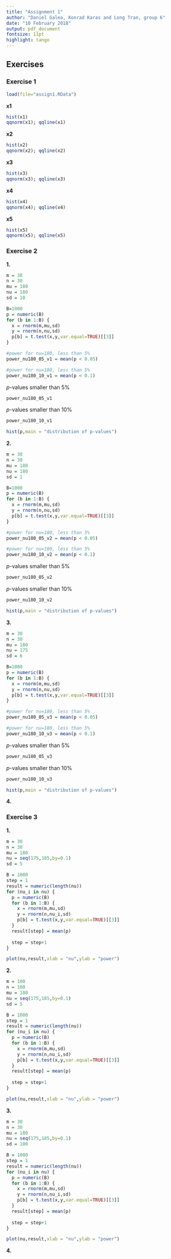 ```yaml
---
title: "Assignment 1"
author: "Daniel Galea, Konrad Karas and Long Tran, group 6"
date: "10 February 2018"
output: pdf_document
fontsize: 11pt
highlight: tango
---
```


## Exercises

### Exercise 1

```r
load(file="assign1.RData")
```

**x1**

```r
hist(x1)
qqnorm(x1); qqline(x1)
```

**x2**

```r
hist(x2)
qqnorm(x2); qqline(x2)
```

**x3**

```r
hist(x3)
qqnorm(x3); qqline(x3)
```

**x4**

```r
hist(x4)
qqnorm(x4); qqline(x4)
```

**x5**

```r
hist(x5)
qqnorm(x5); qqline(x5)
```

### Exercise 2

**1.**
```r
m = 30
n = 30
mu = 180
nu = 180
sd = 10
```

```r
B=1000
p = numeric(B)
for (b in 1:B) {
  x = rnorm(m,mu,sd)
  y = rnorm(n,nu,sd)
  p[b] = t.test(x,y,var.equal=TRUE)[[3]]
}

#power for nu=180, less than 5%
power_nu180_05_v1 = mean(p < 0.05)

#power for nu=180, less than 5% 
power_nu180_10_v1 = mean(p < 0.1)
```

*p*-values smaller than 5%
```r
power_nu180_05_v1
```
*p*-values smaller than 10%
```r
power_nu180_10_v1
```

```r
hist(p,main = "distribution of p-values")
```

**2.**
```r
m = 30
n = 30
mu = 180
nu = 180
sd = 1
```

```r
B=1000
p = numeric(B)
for (b in 1:B) {
  x = rnorm(m,mu,sd)
  y = rnorm(n,nu,sd)
  p[b] = t.test(x,y,var.equal=TRUE)[[3]]
}

#power for nu=180, less than 5%
power_nu180_05_v2 = mean(p < 0.05)

#power for nu=180, less than 5% 
power_nu180_10_v2 = mean(p < 0.1)
```

*p*-values smaller than 5%
```r
power_nu180_05_v2
```
*p*-values smaller than 10%
```r
power_nu180_10_v2
```

```r
hist(p,main = "distribution of p-values")
```
**3.**
```r
m = 30
n = 30
mu = 180
nu = 175
sd = 6
```

```r
B=1000
p = numeric(B)
for (b in 1:B) {
  x = rnorm(m,mu,sd)
  y = rnorm(n,nu,sd)
  p[b] = t.test(x,y,var.equal=TRUE)[[3]]
}

#power for nu=180, less than 5%
power_nu180_05_v3 = mean(p < 0.05)

#power for nu=180, less than 5% 
power_nu180_10_v3 = mean(p < 0.1)
```

*p*-values smaller than 5%
```r
power_nu180_05_v3
```
*p*-values smaller than 10%
```r
power_nu180_10_v3
```

```r
hist(p,main = "distribution of p-values")
```

**4.**

### Exercise 3

**1.**
```r
m = 30
n = 30
mu = 180
nu = seq(175,185,by=0.1)
sd = 5
```

```r
B = 1000
step = 1
result = numeric(length(nu))
for (nu_i in nu) {
  p = numeric(B)
  for (b in 1:B) {
    x = rnorm(m,mu,sd)
    y = rnorm(n,nu_i,sd)
    p[b] = t.test(x,y,var.equal=TRUE)[[3]]
  }
  result[step] = mean(p)
  
  step = step+1
}

plot(nu,result,xlab = "nu",ylab = "power")
```

**2.**
```r
m = 100
n = 100
mu = 180
nu = seq(175,185,by=0.1)
sd = 5
```

```r
B = 1000
step = 1
result = numeric(length(nu))
for (nu_i in nu) {
  p = numeric(B)
  for (b in 1:B) {
    x = rnorm(m,mu,sd)
    y = rnorm(n,nu_i,sd)
    p[b] = t.test(x,y,var.equal=TRUE)[[3]]
  }
  result[step] = mean(p)
  
  step = step+1
}

plot(nu,result,xlab = "nu",ylab = "power")
```

**3.**
```r
m = 30
n = 30
mu = 180
nu = seq(175,185,by=0.1)
sd = 100
```

```r
B = 1000
step = 1
result = numeric(length(nu))
for (nu_i in nu) {
  p = numeric(B)
  for (b in 1:B) {
    x = rnorm(m,mu,sd)
    y = rnorm(n,nu_i,sd)
    p[b] = t.test(x,y,var.equal=TRUE)[[3]]
  }
  result[step] = mean(p)
  
  step = step+1
}

plot(nu,result,xlab = "nu",ylab = "power")
```

**4.**
